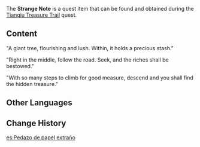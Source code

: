 {{Item Infobox
|id           = 100712
|type         = Quest Items
|image        = Item Notice Paper.png
|description  = A strange note that seems to contain some sort of message...
|source1      = Obtained during [[Tianqiu Treasure Trail]]
}}

The '''Strange Note''' is a quest item that can be found and obtained during the [[Tianqiu Treasure Trail]] quest.

==Content==
"A giant tree, flourishing and lush. Within, it holds a precious stash."

"Right in the middle, follow the road. Seek, and the riches shall be bestowed."

"With so many steps to climb for good measure, descend and you shall find the hidden treasure."
==Other Languages==
{{Other Languages
|default_hidden = 1
|en      = Strange Note
|zhs     = 奇怪的纸条
|zhs_rm  = Qíguài de Zhǐtiáo
|zht     = 奇怪的紙條
|zht_rm  = Qíguài de Zhǐtiáo
|ja      = 変なメモ
|ja_rm   = Hen na Memo
|ko      = 이상한 쪽지
|ko_rm   = Isanghan Jjokji
|es      = Pedazo de papel extraño
|fr      = Note étrange
|ru      = Странная записка
|th      = Strange Note
|vi      = Mảnh giấy kỳ lạ
|de      = Seltsame Notiz
|id      = Catatan Aneh
|pt      = Pedaço de Papel Estranho
|tr      = Tuhaf Not
|it      = Biglietto insolito
}}

==Change History==
{{Change History|1.0}}

[[es:Pedazo de papel extraño]]